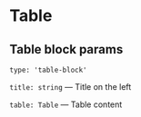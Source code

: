 
<Meta title="Blocks/Table/Params"/>

# Table

## Table block params

`type: 'table-block'`

`title: string` — Title on the left

`table: Table` — Table content
